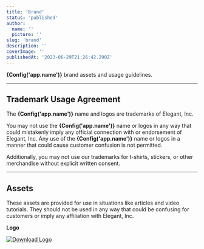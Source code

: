 ```yaml
---
title: 'Brand'
status: 'published'
author:
  name: ''
  picture: ''
slug: 'brand'
description: ''
coverImage: ''
publishedAt: '2023-06-29T21:26:42.290Z'
---
```


<b>{Config('app.name')}</b> brand assets and usage guidelines.

---

## Trademark Usage Agreement

The <b>{Config('app.name')}</b> name and logos are trademarks of Elegant, Inc.

You may not use the <b>{Config('app.name')}</b> name or logos in any way that could mistakenly imply any official connection with or endorsement of Elegant, Inc. Any use of the <b>{Config('app.name')}</b> name or logos in a manner that could cause customer confusion is not permitted.

Additionally, you may not use our trademarks for t-shirts, stickers, or other merchandise without explicit written consent.

---

## Assets

These assets are provided for use in situations like articles and video tutorials. They should not be used in any way that could be confusing for customers or imply any affiliation with Elegant, Inc.



**Logo**

<a href="/images//elegant-full-svg-c5Nj.svg" download>
  <img src="/images//elegant-full-svg-c5Nj.svg" alt="Download Logo"/>
</a>

